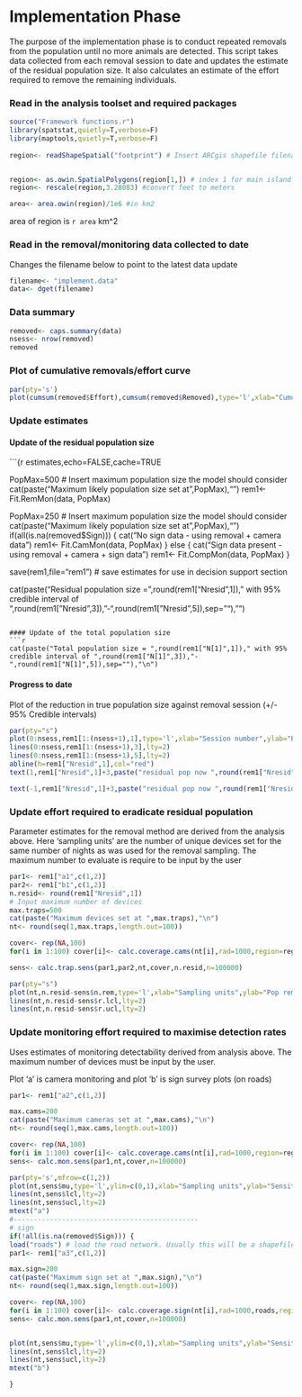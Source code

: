 Implementation Phase
========================================================

The purpose of the implementation phase is to conduct repeated removals from the population until no more animals are detected.  This script takes data collected from each removal session to date and updates the estimate of the residual population size.  It also calculates an estimate of the effort required to remove the remaining individuals.


### Read in the analysis toolset and required packages
```r
source("Framework functions.r")
library(spatstat,quietly=T,verbose=F)
library(maptools,quietly=T,verbose=F)
        
region<- readShapeSpatial("footprint") # Insert ARCgis shapefile filename here


region<- as.owin.SpatialPolygons(region[1,]) # index 1 for main island and ignore small islands
region<- rescale(region,3.28083) #convert feet to meters

area<- area.owin(region)/1e6 #in km2
```
area of region is `r area` km^2

### Read in the removal/monitoring data collected to date

Changes the filename below to point to the latest data update
```r
filename<- "implement.data"
data<- dget(filename)

```
### Data summary
```r
removed<- caps.summary(data)
nsess<- nrow(removed)
removed
```

### Plot of cumulative removals/effort curve

```r
par(pty='s')
plot(cumsum(removed$Effort),cumsum(removed$Removed),type='l',xlab="Cumulative effort",ylab="Cumulative removals")
```

### Update estimates

#### Update of the residual population size

```{r estimates,echo=FALSE,cache=TRUE

PopMax=500  # Insert maximum population size the model should consider
cat(paste("Maximum likely population size set at ",PopMax),"\n")
rem1<- Fit.RemMon(data, PopMax)

PopMax=250  # Insert maximum population size the model should consider
cat(paste("Maximum likely population size set at ",PopMax),"\n")
if(all(is.na(removed$Sign))) {
 cat("No sign data - using removal + camera data")
  rem1<- Fit.CamMon(data, PopMax)
} else {
  cat("Sign data present - using removal + camera + sign data") 
  rem1<- Fit.CompMon(data, PopMax)
}

save(rem1,file="rem1") # save estimates for use in decision support section

cat(paste("Residual population size = ",round(rem1["Nresid",1])," with 95% credible interval of ",round(rem1["Nresid",3]),"-",round(rem1["Nresid",5]),sep=""),"\n")
```

#### Update of the total population size
```r
cat(paste("Total population size = ",round(rem1["N[1]",1])," with 95% credible interval of ",round(rem1["N[1]",3]),"-",round(rem1["N[1]",5]),sep=""),"\n")

```
#### Progress to date

Plot of the reduction in true population size against removal session (+/- 95% Credible intervals)

```r
par(pty="s")
plot(0:nsess,rem1[1:(nsess+1),1],type='l',xlab="Session number",ylab="Population size",ylim=c(0,rem1[1,1]))
lines(0:nsess,rem1[1:(nsess+1),3],lty=2)
lines(0:nsess,rem1[1:(nsess+1),5],lty=2)
abline(h=rem1["Nresid",1],col="red")
text(1,rem1["Nresid",1]+3,paste("residual pop now ",round(rem1["Nresid",1],1)),cex=0.8)

text(-1,rem1["Nresid",1]+3,paste("residual pop now ",round(rem1["Nresid",1],1)),cex=0.6,pos=4)


```


### Update effort required to eradicate residual population

Parameter estimates for the removal method are derived from the analysis above.  Here 'sampling units' are the number of unique devices set for the same number of nights as was used for the removal sampling. The maximum number to evaluate is require to be input by the user

```r
par1<- rem1["a1",c(1,2)]
par2<- rem1["b1",c(1,2)]
n.resid<- round(rem1["Nresid",1])
# Input maximum number of devices
max.traps=500
cat(paste("Maximum devices set at ",max.traps),"\n")
nt<- round(seq(1,max.traps,length.out=100))

cover<- rep(NA,100)
for(i in 1:100) cover[i]<- calc.coverage.cams(nt[i],rad=1000,region=region)

sens<- calc.trap.sens(par1,par2,nt,cover,n.resid,n=100000)

par(pty="s")
plot(nt,n.resid-sens$n.rem,type='l',xlab="Sampling units",ylab="Pop remaining",ylim=c(0,n.resid))
lines(nt,n.resid-sens$r.lcl,lty=2)
lines(nt,n.resid-sens$r.ucl,lty=2)

```

### Update monitoring effort required to maximise detection rates

Uses estimates of monitoring detectability derived from analysis above.  The maximum number of devices must be input by the user.

Plot 'a' is camera monitoring and plot 'b' is sign survey plots (on roads)

```r
par1<- rem1["a2",c(1,2)]

max.cams=200
cat(paste("Maximum cameras set at ",max.cams),"\n")
nt<- round(seq(1,max.cams,length.out=100))

cover<- rep(NA,100)
for(i in 1:100) cover[i]<- calc.coverage.cams(nt[i],rad=1000,region=region)
sens<- calc.mon.sens(par1,nt,cover,n=100000)

par(pty='s',mfrow=c(1,2))
plot(nt,sens$mu,type='l',ylim=c(0,1),xlab="Sampling units",ylab="Sensitivity")
lines(nt,sens$lcl,lty=2)
lines(nt,sens$ucl,lty=2)
mtext("a")
#----------------------------------------------
# sign
if(!all(is.na(removed$Sign))) {
load("roads") # load the road network. Usually this will be a shapefile (see 'region' above) 
par1<- rem1["a3",c(1,2)]

max.sign=200
cat(paste("Maximum sign set at ",max.sign),"\n")
nt<- round(seq(1,max.sign,length.out=100))

cover<- rep(NA,100)
for(i in 1:100) cover[i]<- calc.coverage.sign(nt[i],rad=1000,roads,region=region)
sens<- calc.mon.sens(par1,nt,cover,n=100000)


plot(nt,sens$mu,type='l',ylim=c(0,1),xlab="Sampling units",ylab="Sensitivity")
lines(nt,sens$lcl,lty=2)
lines(nt,sens$ucl,lty=2)
mtext("b")

}

```



